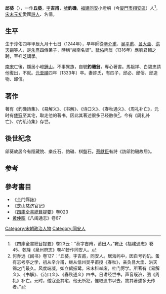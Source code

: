 '''邱葵'''（{{bd|1244年||1333年|catIdx=Q邱}}），一作'''丘葵'''，[[表字|字]]'''吉甫'''，[[號|號]]'''釣磯'''，[[福建|福建]][[同安|同安]]小嶝嶼（今[[廈門市|廈門市]][[翔安區|翔安區]]）人<ref>《四庫全書總目提要》卷23云：“葵字吉甫，莆田人。”雍正《福建通志》卷45、乾隆《泉州府志》卷41皆作同安人。</ref>，[[南宋|宋末]][[元朝|元初]]愛國[[詩人|詩人]]、名儒。

== 生平 ==
生于淳佑四年甲辰九月十七日（1244年），早年師從[[辛介甫|辛介甫]]、[[吴平甫|吴平甫]]、[[呂大圭|呂大圭]]、[[洪天錫|洪天錫]]等人，是[[朱熹|朱熹]]四傳弟子，時稱“泉南名贤”。[[延佑|延佑]]丙辰（1316年）應劉君輔之聘，至祥芝講學。

[[南宋|南宋]]亡後，隱居小嶝[[鍾山|鍾山]]，不事異族，自號'''釣磯翁'''，專心著書。馬祖祥、白碧忠請他復出，不就。[[元|元]][[至順|至順]]四年（1333年）卒。妻許氏，有四子，邱必、邱俗、邱造物、邱信。

== 著作 ==
著有《釣磯詩集》、《易解义》、《书解》、《诗口义》、《春秋通义》、《周礼补亡》，元时有[[倭寇|倭寇]]至其宅，取走他的著书，因此其著述很多已经散佚<ref>何乔远《闽书》卷127：“丘葵，字吉甫，同安人。居海屿中，因自号钓矶。蚤有志考亭之学，初从辛介甫，继从信州吴平甫授《春秋》，亲灸吕大圭、洪天锡之门最久。风度端凝，如立鹤振鹭。宋末科举废，杜门厉学。所著有《易解义》、《书解》、《诗口义》、《春秋通义》四书。日讲经世书，声音既济，图《周礼》补亡。元时，倭寇至其宅，他无所犯，惟取遗书以去，故其著述多无传者。”</ref>。今有《周礼补亡》、《钓矶诗集》存世。

== 後世紀念 ==
邱葵故居今有隱藏院、樂丘石、釣磯、棋盤石，[[蔡獻臣|蔡獻臣]]有詩《訪邱釣磯故居》。

== 参考 ==
{{reflist}}
== 參考書目 ==
* 《金門縣誌》
* 《芝山慈济官记》
* 《[[s:四庫全書總目提要/卷023|四庫全書總目提要]]》卷023
* [[黄仲昭|黄仲昭]]《八闽通志》卷67

[[Category:宋朝政治人物|Category:宋朝政治人物]]
[[Category:同安人|Category:同安人]]